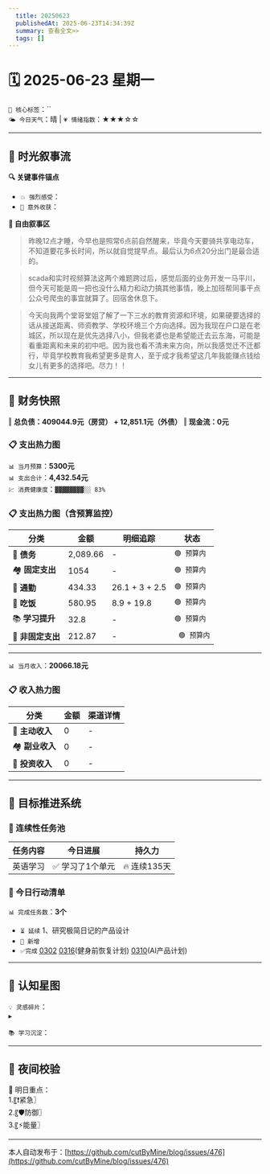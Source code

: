 ```yaml
---
  title: 20250623
  publishedAt: 2025-06-23T14:34:39Z
  summary: 查看全文>>
  tags: []
---
```


# 🗓️ 2025-06-23 星期一  
`🔑 核心标签`：``  
`🌤️ 今日天气`：晴 | `💗 情绪指数`：★★★☆☆   

---


## 🌊 **时光叙事流**
**🔍 关键事件锚点**  
- `💥 强烈感受`：                    
- `🎉 意外收获`：         

**📖 自由叙事区**  
> 昨晚12点才睡，今早也是照常6点前自然醒来，毕竟今天要骑共享电动车，不知道要花多长时间，所以就自觉提早点。最后认为6点20分出门是最合适的。

> scada和实时视频算法这两个难题跨过后，感觉后面的业务开发一马平川，但今天可能是周一把也没什么精力和动力搞其他事情，晚上加班帮同事干点公众号爬虫的事宜就算了。回宿舍休息下。

> 今天向我两个堂哥堂姐了解了一下三水的教育资源和环境，如果硬要选择的话从接送距离、师资教学、学校环境三个方向选择。因为我现在户口是在老城区，所以现在是优先选择八小，但我老婆也是希望能迁去云东海，可能是看重距离和未来的初中吧。因为我也看不清未来方向，所以我感觉迁不迁都行，毕竟学校教育我希望更多是育人，至于成才我希望这几年我能赚点钱给女儿有更多的选择吧。尽力！！

---

## 💸 **财务快照**
‖ **总负债：409044.9元（房贷） + 12,851.1元（外债）**
‖ **现金流：0元**

### 📋 支出热力图

`📊 当月预算`：**5300元**  
`📊 支出合计`：**4,432.54元**  
`💹 消费健康度`：`▓▓▓▓▓▓▓▓░░ 83%`  
### 📋 支出热力图（含预算监控）
| 分类         | 金额    | 明细追踪                  | 状态           |
|--------------|---------|---------------------------|----------------|
| 🏦 **债务**    | 2,089.66   | -    | `🟢 预算内`   |
| 🏘️ **固定支出** | 1054     |  -  | `🟢 预算内`     |
| 🚌 **通勤**     | 434.33   | 26.1 + 3 + 2.5   | `🟢 预算内`     |
| 🍜 **吃饭**     | 580.95  | 8.9 + 19.8 | `🟢 预算内`   |
| 📚 **学习提升** | 32.8      | -      | `🟢 预算内`     |
| 🎲 **非固定支出** | 212.87     |  -  | ` 🟢 预算内`  |
---

`📊 当月收入`：**20066.18元**  

### 📋 收入热力图
| 分类         | 金额    | 渠道详情             |
|--------------|---------|-------------------------|
| 🏦 **主动收入**  | 0                | -        |
| 🏘️ **副业收入**  | 0                | -        |
| 🚌 **投资收入**  | 0                | -        |



---

## 🎯 **目标推进系统**

### 🔄 连续性任务池
| 任务内容                | 今日进展          | 持久力     |
|-------------------------|-------------------|------------|
| 英语学习         | ✅ 学习了1个单元 | 🔥 连续135天  |



### 📌 今日行动清单

`📊 完成任务数`：**3个**  
- `⏳ 延续` 1、研究极简日记的产品设计             
- `🚩 新增`   
- `✅完成` [0302](note://WEB9685e40ae7a6464db1196641a1ffd0ee)   [0316](note://WEBc1fcc89ec3e741538b703e8017b38c9f)(健身前恢复计划)  [0310](note://WEBfc89f9187c014fbe9fab88e2d09b4bde)(AI产品计划)


---

## 🌌 **认知星图**
`💡 灵感碎片`：  
▸ 


`📚 学习沉淀`：  
>    

---

## 🌃 夜间校验

🚀 明日重点：  
1.〖❗紧急〗  
2.〖🛡️防御〗  
3.〖⚡能量〗

---
本人自动发布于：[https://github.com/cutByMine/blog/issues/476](https://github.com/cutByMine/blog/issues/476)
